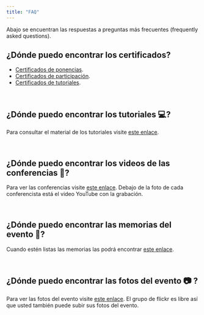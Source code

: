 ---
title: "FAQ"
---
Abajo se encuentran las respuestas a preguntas más frecuentes (frequently asked questions).

## ¿Dónde puedo encontrar los certificados?

- [Certificados de ponencias](https://rday-colombia.github.io/2023/documentos/Certificados/CertificadoPonentes.pdf).
- [Certificados de participación](https://rday-colombia.github.io/2023/documentos/Certificados/CertificadosdeParticipacion.pdf).
- [Certificados de tutoriales](https://rday-colombia.github.io/2023/documentos/Certificados/CertificadoTutorial.pdf).

<br/>

## ¿Dónde puedo encontrar los tutoriales 💻?

Para consultar el material de los tutoriales visite [este enlace](https://github.com/rday-colombia/tutoriales_Rday_2023).

<br/>

## ¿Dónde puedo encontrar los videos de las conferencias 🎤?

Para ver las conferencias visite [este enlace](https://rday-colombia.github.io/2023/conferencistas.html). Debajo de la foto de cada conferencista está el video YouTube con la grabación.

<br/>

## ¿Dónde puedo encontrar las memorias del evento 📓?

Cuando estén listas las memorias las podrá encontrar [este enlace](https://github.com/rday-colombia/Memorias_Rday_2023).

<br/>

## ¿Dónde puedo encontrar las fotos del evento 📷 ?

Para ver las fotos del evento visite [este enlace](https://www.flickr.com/groups/14873962@N21/). El grupo de flickr es libre así que usted también puede subir sus fotos del evento.

<br/>

